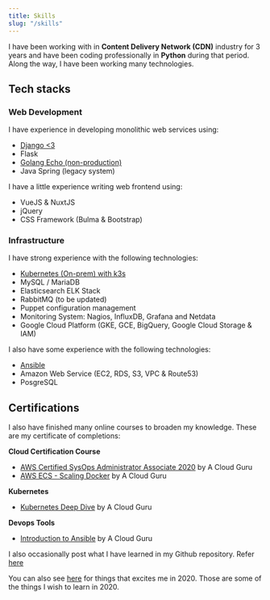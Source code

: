 ---
title: Skills
slug: "/skills"
---

I have been working with in **Content Delivery Network (CDN)** industry for 3 years and have been coding professionally in **Python** during that period. Along the way, I have been working many technologies.

## Tech stacks

### Web Development

I have experience in developing monolithic web services using:

- [Django <3](https://fadhil-blog.dev/why-i-love-django-after-building-a-web-app-for-3-months)
- Flask
- [Golang Echo (non-production)](https://github.com/sdil/learning/tree/master/ansible)
- Java Spring (legacy system)

I have a little experience writing web frontend using:

- VueJS & NuxtJS
- jQuery
- CSS Framework (Bulma & Bootstrap)

### Infrastructure

I have strong experience with the following technologies:

- [Kubernetes (On-prem) with k3s](https://fadhil-blog.dev/how-ranchers-local-path-provisioner-works)
- MySQL / MariaDB
- Elasticsearch ELK Stack
- RabbitMQ (to be updated)
- Puppet configuration management
- Monitoring System: Nagios, InfluxDB, Grafana and Netdata
- Google Cloud Platform (GKE, GCE, BigQuery, Google Cloud Storage & IAM)

I also have some experience with the following technologies:

- [Ansible](https://github.com/sdil/learning/tree/master/ansible)
- Amazon Web Service (EC2, RDS, S3, VPC & Route53)
- PosgreSQL

## Certifications

I also have finished many online courses to broaden my knowledge. These are my certificate of completions:

**Cloud Certification Course**
- [AWS Certified SysOps Administrator Associate 2020](https://verify.acloud.guru/4A968CDFC398) by A Cloud Guru
- [AWS ECS - Scaling Docker](https://verify.acloud.guru/BC648C629A48) by A Cloud Guru

**Kubernetes**
- [Kubernetes Deep Dive](https://verify.acloud.guru/445E8386BBF0) by A Cloud Guru

**Devops Tools**
- [Introduction to Ansible](https://verify.acloud.guru/EE90B7C9B544) by A Cloud Guru

I also occasionally post what I have learned in my Github repository. Refer [here](https://github.com/sdil/learning)

You can also see [here](https://fadhil-blog.dev/2020-whats-next-for-me) for things that excites me in 2020. Those are some of the things I wish to learn in 2020.
